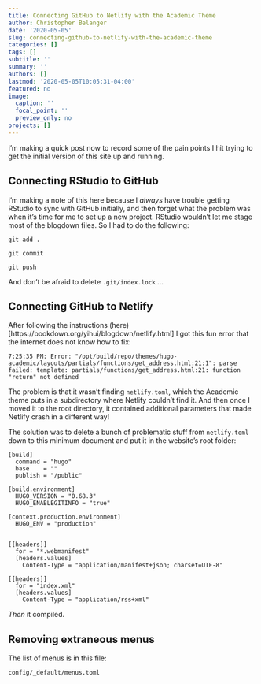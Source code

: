 ```yaml
---
title: Connecting GitHub to Netlify with the Academic Theme
author: Christopher Belanger
date: '2020-05-05'
slug: connecting-github-to-netlify-with-the-academic-theme
categories: []
tags: []
subtitle: ''
summary: ''
authors: []
lastmod: '2020-05-05T10:05:31-04:00'
featured: no
image:
  caption: ''
  focal_point: ''
  preview_only: no
projects: []
---
```


I'm making a quick post now to record some of the pain points I hit trying to get the initial version of this site up and running.

## Connecting RStudio to GitHub

I'm making a note of this here because I _always_ have trouble getting RStudio to sync with GitHub initially, and then forget what the problem was when it's time for me to set up a new project. RStudio wouldn't let me stage most of the blogdown files. So I had to do the following:

`git add .`

`git commit`

`git push`

And don't be afraid to delete `.git/index.lock` ...

## Connecting GitHub to Netlify

After following the instructions (here)[https://bookdown.org/yihui/blogdown/netlify.html] I got this fun error that the internet does not know how to fix:

```7:25:35 PM: Error: "/opt/build/repo/themes/hugo-academic/layouts/partials/functions/get_address.html:21:1": parse failed: template: partials/functions/get_address.html:21: function "return" not defined```

The problem is that it wasn't finding ```netlify.toml```, which the Academic theme puts in a subdirectory where Netlify couldn't find it. And then once I moved it to the root directory, it contained additional parameters that made Netlify crash in a different way!

The solution was to delete a bunch of problematic stuff from ```netlify.toml``` down to this minimum document and put it in the website's root folder:

```
[build]
  command = "hugo"
  base    = ""
  publish = "/public"

[build.environment]
  HUGO_VERSION = "0.68.3"
  HUGO_ENABLEGITINFO = "true"

[context.production.environment]
  HUGO_ENV = "production"


[[headers]]
  for = "*.webmanifest"
  [headers.values]
    Content-Type = "application/manifest+json; charset=UTF-8"

[[headers]]
  for = "index.xml"
  [headers.values]
    Content-Type = "application/rss+xml"

```

_Then_ it compiled.

## Removing extraneous menus

The list of menus is in this file:

`config/_default/menus.toml`
